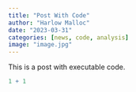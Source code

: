 ```yaml
---
title: "Post With Code"
author: "Harlow Malloc"
date: "2023-03-31"
categories: [news, code, analysis]
image: "image.jpg"
---
```


This is a post with executable code.

```r
1 + 1
```
